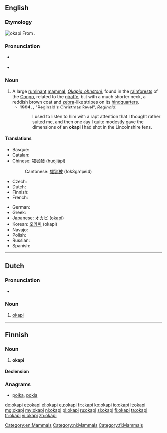 {{also|Okapi}}
==English==
{{wikipedia}}

===Etymology===
[[Image:Okapi2.jpg|thumb|okapi]]
From {{etyl|mxh}} {{term|okapi|lang=mxh}}.

===Pronunciation===
* {{a|South Africa}} {{IPA|/əʊˈkɑːpi/}}
* {{a|UK}} {{IPA|/ə(ʊ)ˈkɑːpi/}}

===Noun===
{{en-noun}}

# A large [[ruminant]] [[mammal]], ''[[Okapia johnstoni]]'', found in the [[rainforest]]s of the [[Congo]], related to the [[giraffe]], but with a much shorter neck, a reddish brown coat and [[zebra]]-like stripes on its [[hindquarters]].
#* '''1904''', {{w|Saki|‘Saki’}}, "Reginald's Christmas Revel", ''Reginald'':
#*: I used to listen to him with a rapt attention that I thought rather suited me, and then one day I quite modestly gave the dimensions of an '''okapi''' I had shot in the Lincolnshire fens.

====Translations====
{{trans-top|Large ruminant mammal}}
* Basque: {{t+|eu|okapi}}
* Catalan: {{t-|ca|okapi}}
* Chinese: [[㺢㹢狓]] (huòjiāpí)
*: Cantonese: [[㺢㹢狓]] (fok3ga1pei4)
* Czech: {{t-|cs|okapi}}
* Dutch: {{t+|nl|okapi|m}}
* Finnish: {{t+|fi|okapi}}
* French: {{t+|fr|okapi|m}}
{{trans-mid}}
* German: {{t+|de|Okapi|n}}
* Greek: {{t+|el|οκαπία}}
* Japanese: [[オカピ]] (okapi)
* Korean: [[오카피]] (okapi)
* Navajo: {{tø|nv|bijáád noodǫ́ǫzii}}
* Polish: {{t+|pl|okapi}}
* Russian: {{t+|ru|окапи}}
* Spanish: {{t-|es|okapi}}
{{trans-bottom}}

[[Category:en:Mammals]]

----

==Dutch==

===Pronunciation===
* {{audio|Nl-okapi.ogg|Audio}}

===Noun===
{{nl-noun|m|okapi's}}

# [[okapi#English|okapi]]

[[Category:nl:Mammals]]

----

==Finnish==

===Noun===
{{fi-noun}}

# '''okapi'''

====Declension====
{{fi-decl-risti|okap}}

===Anagrams===
* [[poika#Finnish|poika]], [[pokia#Finnish|pokia]]

[[Category:fi:Mammals]]

[[de:okapi]]
[[et:okapi]]
[[el:okapi]]
[[eu:okapi]]
[[fr:okapi]]
[[ko:okapi]]
[[io:okapi]]
[[lt:okapi]]
[[mg:okapi]]
[[my:okapi]]
[[nl:okapi]]
[[pl:okapi]]
[[ru:okapi]]
[[sl:okapi]]
[[fi:okapi]]
[[ta:okapi]]
[[tr:okapi]]
[[vi:okapi]]
[[zh:okapi]]